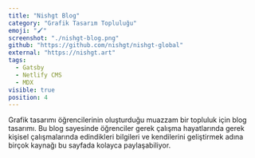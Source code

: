 ```yaml
---
title: "Nishgt Blog"
category: "Grafik Tasarım Topluluğu"
emoji: "🖌"
screenshot: "./nishgt-blog.png"
github: "https://github.com/nishgt/nishgt-global"
external: "https://nishgt.art"
tags:
  - Gatsby
  - Netlify CMS
  - MDX
visible: true
position: 4
---
```


Grafik tasarımı öğrencilerinin oluşturduğu muazzam bir topluluk için blog tasarımı. Bu blog sayesinde öğrenciler gerek çalışma hayatlarında gerek kişisel çalışmalarında edindikleri bilgileri ve kendilerini geliştirmek adına birçok kaynağı bu sayfada kolayca paylaşabiliyor.